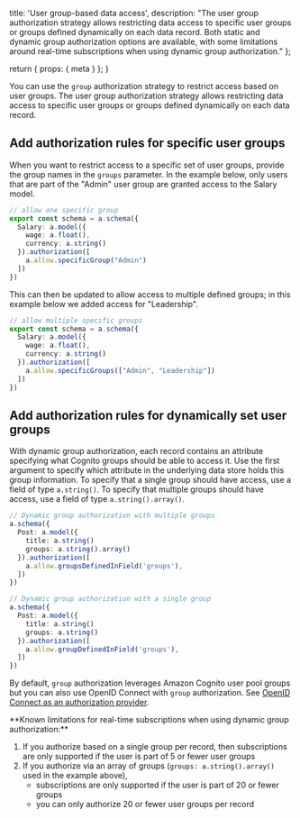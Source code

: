   title: 'User group-based data access',
  description: "The user group authorization strategy allows restricting data access to specific user groups or groups defined dynamically on each data record. Both static and dynamic group authorization options are available, with some limitations around real-time subscriptions when using dynamic group authorization."
};

  return {
    props: {
      meta
    }
  };
}

You can use the `group` authorization strategy to restrict access based on user groups. The user group authorization strategy allows restricting data access to specific user groups or groups defined dynamically on each data record.

## Add authorization rules for specific user groups

When you want to restrict access to a specific set of user groups, provide the group names in the `groups` parameter. In the example below, only users that are part of the "Admin" user group are granted access to the Salary model.

```ts
// allow one specific group
export const schema = a.schema({
  Salary: a.model({
    wage: a.float(),
    currency: a.string()
  }).authorization([
    a.allow.specificGroup("Admin")
  ])
})
```

This can then be updated to allow access to multiple defined groups; in this example below we added access for "Leadership".

```ts
// allow multiple specific groups
export const schema = a.schema({
  Salary: a.model({
    wage: a.float(),
    currency: a.string()
  }).authorization([
    a.allow.specificGroups(["Admin", "Leadership"])
  ])
})
```

## Add authorization rules for dynamically set user groups

With dynamic group authorization, each record contains an attribute specifying what Cognito groups should be able to access it. Use the first argument to specify which attribute in the underlying data store holds this group information. To specify that a single group should have access, use a field of type `a.string()`. To specify that multiple groups should have access, use a field of type `a.string().array()`.

```ts
// Dynamic group authorization with multiple groups
a.schema({
  Post: a.model({
    title: a.string()
    groups: a.string().array()
  }).authorization([
    a.allow.groupsDefinedInField('groups'),
  ])
})
```

```ts
// Dynamic group authorization with a single group
a.schema({
  Post: a.model({
    title: a.string()
    groups: a.string()
  }).authorization([
    a.allow.groupDefinedInField('groups'),
  ])
})
```

By default, `group` authorization leverages Amazon Cognito user pool groups but you can also use OpenID Connect with `group` authorization. See [OpenID Connect as an authorization provider](/gen2/build-a-backend/data/customize-authz/using-oidc-authorization-provider).

<Callout>
**Known limitations for real-time subscriptions when using dynamic group authorization:**

1. If you authorize based on a single group per record, then subscriptions are only supported if the user is part of 5 or fewer user groups
2. If you authorize via an array of groups (`groups: a.string().array()` used in the example above),
   - subscriptions are only supported if the user is part of 20 or fewer groups
   - you can only authorize 20 or fewer user groups per record
</Callout>

